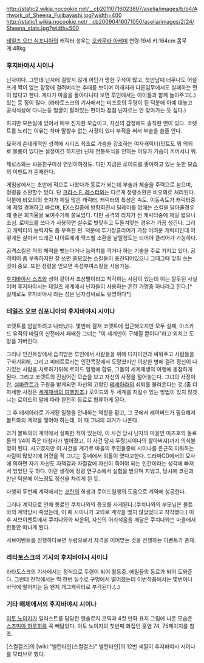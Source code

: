 http://static2.wikia.nocookie.net/__cb20110716023807/aselia/images/b/b4/Artwork_of_Sheena_Fujibayashi.jpg?width=400
http://static1.wikia.nocookie.net/__cb20090416071050/aselia/images/2/24/Sheena_stats.jpg?width=500

[[테일즈 오브 심포니아]]의 캐릭터 성우는 [[오카무라 아케미]]
연령:19세 키:164cm 몸무게:48kg


=== 후지바야시 시이나 ===
닌자이다. 그런데 닌자에 걸맞지 않게 어딘가 맹한 구석이 많고, 첫만남때 너무나도 어설프게 짝이 없는 함정에 걸려버리는 추태를 보이며 이래저래 다른임무에서도 실패하는 면이 많다고 한다. 게다가 마을을 돌아다니다 보면 루인에서는 아이들과 함께 놀아주고(..) 있는 등 정이 많다. (라타토스크의 기사에서는 미즈호의 두령이 된 덕분에 아예 대놓고 공식석상에 다니는등 얼굴이 팔려있는 편이라 점점 닌자로는 안 맞아가는 듯 싶다.)

하지만 모든일에 있어서 매우 진지한 모습이고, 자신의 감정에도 솔직한 면이 있다. 코렛트를 노리는 이유는 차마 말할수 없는 사정이 있다 부적을 써서 부술을 쓸줄 안다.

묘하게 츤데레적인 성격에 시리즈 최초로 가슴을 강조하는 여자캐릭터(민트도 뭐 의외로 볼륨이 있다는 설정이긴 하지만) 닌자 전통복식을 안하는 이유가 가슴이 끼어서니 뭐.

제로스와는 싸움친구이상 연인이하정도. 다만 지금은 로이드를 좋아하고 있는 듯한 모습의 이벤트가 존재한다.

게임상에서는 초반에 적으로 나왔다가 동료가 되는데 부술과 체술을 주력으로 삼으며, 정령을 소환할수 있다. 단 [[크라스 F. 레스터]]와는 다르게 정령소환은 비오의로 처리된다. 덕분에 비오의의 숫자가 제일 많은 캐릭터. 캐릭터의 특성은 속도. 이동속도가 캐릭터중에 제일 경쾌하고 빠르며, EX스킬중에 방향회전시 딜레이를 없애는 스킬을 달아줄경우 꽤 좋은 회피율을 보여주기에 쓸모있다. 다만 공격의 리치가 전 캐릭터중에 제일 짧으니 조심. 로이드를 쓰다가 사용하면 실수로 빗맞추고 두들겨맞는 경우가 가끔 생긴다. 그리고 캐릭터의 능력치도 좀 부족한 편. 덕분에 투기장클리어가 가장 어려운 캐릭터인데 어떻게든 살아서 드래곤 나이트에게 맥스웰 소환을 날릴정도는 되어야 클리어가 가능하다.

공격스킬은 적의 체력을 뺏는다거나 능력치를 깍거나 하는 기술을 주로 가지고 있다. 공격력이 좀 부족하지만 잘 쓰면 쓸모있는 스킬들이 포진되어있으니 그때그때 맞춰 쓰는 것이 중요. 또한 정령을 얻으면 속성부여스킬을 사용가능.


[[후지바야시 스즈]]와 성이 같아서 조상뻘이라고 착각하는 사람이 있는데 이는 잘못된 사실이며 후지바야시는 테일즈 세계에서 닌자들이 사용하는 흔한 가명중 하나라고 한다.[* 실제로도 후지바야시 라는 성은 닌자성씨로도 유명하다*]



=== 테일즈 오브 심포니아의 후지바야시 시이나 ===
코렛트를 암살하려고 나타났다. 몇번에 걸쳐 코렛트에 접근해오지만 모두 실패, 아스카드 유적의 바람의 신전에서 패배한 그녀는 "이 세계만이 구해질 뿐이다"라고 외치고 도망을 가버린다. 

그러나 인간목장에서 습격받은 루인에서 사람들을 위해 디자이언과 싸워주고 사람들을 구하기위해, 그리고 피에트로라는 인간목장에서 도망쳤지만 이상한 병에 걸려 정신이 나가있는 사람을 치료하기위해 로이드 일행에 합류, 그들의 세계재생의 여행에 동참하게 된다. 그리고 코렛트의 진심어린 모습을 보고 자신의 사정을 털어놓는다. 그녀의 사정이란, [[실바란트]]가 구원을 받게되면 자신의 고향인 [[테세아라]]의 쇠퇴를 불러온다는 것.(좀 더 자세한 사정은 [[세계재생의 여행]]참조.) 로이드의 두 세계를 지킬수 있는 방법이 있지 않겟냐는 로이드의 말에 따라 완전히 동료로 합류하게 된다.

그 후 테세아라로 가게된 일행을 안내하는 역할을 맡고, 그 곳에서 레어버드가 필요해져 볼트와의 계약을 맺어야 하는데, 이 때 그녀의 과거가 나온다.

과거 볼트와의 계약에서 실패한 적이 있는데, 이 사건 당시 닌자의 마을인 미즈호의 동료들의 1/4이 죽은 대참사가 벌어졌고, 이 사건 당시 두령(시이나의 할아버지)까지 의식불명이 된다. 사고였지만 이 사건을 계기로 마을의 주민들중에 시이나를 은근히 미워하는 사람이 많았기에 어렸을 적 그녀는 동네에서 외톨이 였다고한다. 드라마CD에서의 묘사에 의하면 자기 자신도 자책감과 자절감에 자신이 죽어야 되는 인간이라는 생각에 빠져서 있었던 듯 하다. 이런 생각에 정령 연구소에서 실험을 받으며 지냈고, 당시에 코린과 만난 덕분에 어느정도 정신을 차리게 된 듯.

다행히 두번째 계약에서는 [[코린]]의 희생과 로이드일행의 도움으로 계약에 성공한다. 

그러나 계약으로 인해 동료인 쿠치나와의 증오를 사게된다.(쿠치나와의 부모님은 볼트와의 계약당시 죽었는데, 이 때 시이나가 고의로 계약을 맺지 않았었다고 착각했다.) 이후 서브이벤트에서 쿠치나와와 싸운뒤, 자신의 어리석음을 깨달은 쿠치나와는 마을에서 한동안 떠나게 된다.



서브이벤트를 진행하다보면 두령으로서 자격을 이어받는 것을 진행하는 이벤트가 존재.



=== 라타토스크의 기사의 후지바야시 시이나 ===
라타토스크의 기사에서는 정식으로 두령이 되어 활동중. 에밀들의 동료가 되어 도와준다.
그런데 전작에서는 딱 한번 실수로 구멍에서 떨어졌는데 이번작품에서는 몇번이나 바닥에 떨어지는 등 왠지 개그캐릭터로 부각된다.(..)

=== 기타 매체에서의 후지바야시 시이나 ===

[[이토 노이지]]가 일러스트를 담당한 앤솔로지 코믹과 4컷 만화 표지 그림에 나온 모습은 [[스즈미야 하루히]]를 꼭 빼닮았다. 이토 노이지의 첫번째 화집인 홍염 74, 75페이지를 참조.

[스컬걸즈]의 [wiki:"밸런타인(스컬걸즈)" 밸런타인]의 12번 색깔이 후지바야시 시이나를 모티브로 했다.
